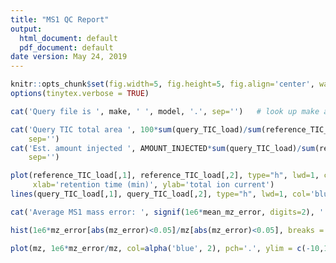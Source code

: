 ```yaml
---
title: "MS1 QC Report"
output:
  html_document: default
  pdf_document: default
date version: May 24, 2019
---
```


[//]: # (This sub-report contains metrics related to the performance of the MS1. This includes metrics using results of a SpectraST search blah blah. Metrics include the number of MS1 scans (and average per second), MS1 scan intensity distribution and median, MS1 frequency v retention time, and MS1 mass error.)


```r
knitr::opts_chunk$set(fig.width=5, fig.height=5, fig.align='center', warning=FALSE, message=FALSE, error=TRUE)
options(tinytex.verbose = TRUE)
```


```r
cat('Query file is ', make, ' ', model, '.', sep='')   # look up make and model of file for QC    
```


[//]: # (1. Extract QC values from query)

[//]: # (Here we extract and plot the TICs from the mzML files:)

```r

cat('Query TIC total area ', 100*sum(query_TIC_load)/sum(reference_TIC_load), '% of reference.',
    sep='')
cat('Est. amount injected ', AMOUNT_INJECTED*sum(query_TIC_load)/sum(reference_TIC_load), ' ng.',
    sep='')

plot(reference_TIC_load[,1], reference_TIC_load[,2], type="h", lwd=1, col='green', 
     xlab='retention time (min)', ylab='total ion current')
lines(query_TIC_load[,1], query_TIC_load[,2], type="h", lwd=1, col='blue')

```
\begin{center}Figure 1: Total ion chromatograms of reference (green) and query (blue).\end{center}


[//]: # (Here we extract mass error information from the mzID file:)

```r
cat('Average MS1 mass error: ', signif(1e6*mean_mz_error, digits=2), ' ppm.', sep='')

hist(1e6*mz_error[abs(mz_error)<0.05]/mz[abs(mz_error)<0.05], breaks = 1000, main = 'ppm error', xlab = 'ppm', xlim = c(-25,25) )

```
\begin{center}Figure 2: ppm error.\end{center}


```r
plot(mz, 1e6*mz_error/mz, col=alpha('blue', 2), pch='.', ylim = c(-10,10), xlab='AvePrecursorMz', ylab='MassDiff (in ppm)')

```
\begin{center}Figure 3: ppm error with m/z.\end{center}